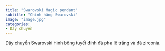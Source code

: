 ```yaml
---
title: "Swarovski Magic pendant"
subtitle: "Chính hãng Swarovski"
image: "image.jpg"
categories:
- Dây chuyền
---
```


Dây chuyền Swarovski hình bông tuyết đính đá pha lê trắng và đá zirconia.
